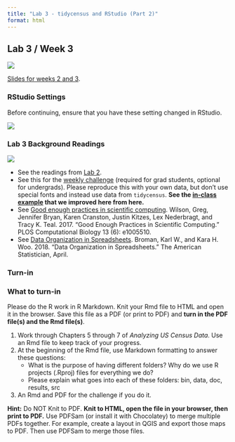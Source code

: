```yaml
---
title: "Lab 3 - tidycensus and RStudio (Part 2)"
format: html
---
```


## Lab 3 / Week 3

![](images/walkerbook.png){fig-alt="Analyzing US Census Data book cover"}

[Slides for weeks 2 and 3](/labs/lab2/week2.html).

### RStudio Settings

Before continuing, ensure that you have these setting changed in RStudio.

![](/material/rstudiosettings.png){fig-align="center"}

### Lab 3 Background Readings

![](/material/state_graphic.png)

-   See the readings from [Lab 2](/labs/lab2).
-   See this for the [weekly challenge](https://erdavis.com/2022/02/09/how-i-made-the-viral-map/) (required for grad students, optional for undergrads). Please reproduce this with your own data, but don't use special fonts and instead use data from `tidycensus`. **See the [in-class example](https://www.dropbox.com/s/8oduc02415qi0z0/w3challenge.zip?dl=1) that we improved here from here.**
-   See [Good enough practices in scientific computing](https://journals.plos.org/ploscompbiol/article?id=10.1371/journal.pcbi.1005510). Wilson, Greg, Jennifer Bryan, Karen Cranston, Justin Kitzes, Lex Nederbragt, and Tracy K. Teal. 2017. "Good Enough Practices in Scientific Computing." PLOS Computational Biology 13 (6): e1005510.
-   See [Data Organization in Spreadsheets](http://www.tandfonline.com/doi/abs/10.1080/00031305.2017.1375989). Broman, Karl W., and Kara H. Woo. 2018. "Data Organization in Spreadsheets." The American Statistician, April.

### Turn-in

::: {.alert .alert-info}
### What to turn-in

Please do the R work in R Markdown. Knit your Rmd file to HTML and open it in the browser. Save this file as a PDF (or print to PDF) and **turn in the PDF file(s) and the Rmd file(s)**.

1.  Work through Chapters 5 through 7 of *Analyzing US Census Data*. Use an Rmd file to keep track of your progress.
2.  At the beginning of the Rmd file, use Markdown formatting to answer these questions:
    -   What is the purpose of having different folders? Why do we use R projects (.Rproj) files for everything we do?
    -   Please explain what goes into each of these folders: bin, data, doc, results, src
3.  An Rmd and PDF for the challenge if you do it.

**Hint:** Do NOT Knit to PDF. **Knit to HTML, open the file in your browser, then print to PDF.** Use PDFSam (or install it with Chocolatey) to merge multiple PDFs together. For example, create a layout in QGIS and export those maps to PDF. Then use PDFSam to merge those files.
:::

